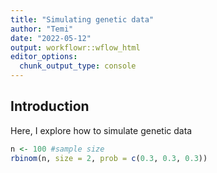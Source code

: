 ```yaml
---
title: "Simulating genetic data"
author: "Temi"
date: "2022-05-12"
output: workflowr::wflow_html
editor_options:
  chunk_output_type: console
---
```


## Introduction
Here, I explore how to simulate genetic data
```r
n <- 100 #sample size
rbinom(n, size = 2, prob = c(0.3, 0.3, 0.3))
```


